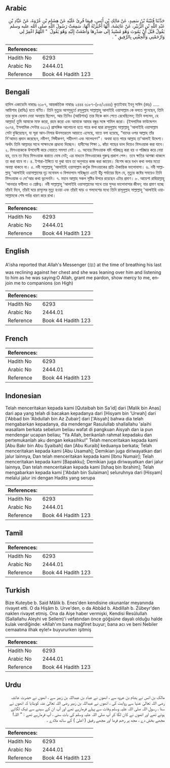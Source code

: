 ## Arabic


<div dir="rtl" lang="ar" style={{fontSize:'larger',backgroundColor:'#f8f9fa',padding:20}}>
حَدَّثَنَا قُتَيْبَةُ بْنُ سَعِيدٍ، عَنْ مَالِكِ بْنِ أَنَسٍ، فِيمَا قُرِئَ عَلَيْهِ عَنْ هِشَامِ بْنِ عُرْوَةَ، عَنْ عَبَّادِ بْنِ عَبْدِ اللَّهِ بْنِ الزُّبَيْرِ، عَنْ عَائِشَةَ، أَنَّهَا أَخْبَرَتْهُ أَنَّهَا، سَمِعَتْ رَسُولَ اللَّهِ صلى الله عليه وسلم يَقُولُ قَبْلَ أَنْ يَمُوتَ وَهُوَ مُسْنِدٌ إِلَى صَدْرِهَا وَأَصْغَتْ إِلَيْهِ وَهُوَ يَقُولُ ‏ "‏ اللَّهُمَّ اغْفِرْ لِي وَارْحَمْنِي وَأَلْحِقْنِي بِالرَّفِيقِ ‏"‏ ‏.‏
</div>
<div style={{backgroundColor:'#f8f9fa',padding:20, marginBottom: 10}}><table> <thead> <tr> <th>References:</th> <th></th> </tr> </thead> <tbody><tr><td>Hadith No</td><td>6293</td></tr><tr><td>Arabic No</td><td>2444.01</td></tr><tr><td>Reference</td><td>Book 44 Hadith 123</td></tr></tbody></table></div>

## Bengali


<div dir="ltr" lang="bn" style={{fontSize:'larger',backgroundColor:'#f8f9fa',padding:20}}>
হাদিস একাডেমি নাম্বারঃ ৬১৮৭, আন্তর্জাতিক নাম্বারঃ ২৪৪৪ ৬১৮৭-(৮৫/২৪৪৪) কুতাইবাহ ইবনু সাঈদ (রহঃ) ..... আয়িশাহ (রাযিঃ) হতে বর্ণিত। তিনি মৃত্যুর আগমুহুর্তে রসূলুল্লাহ সাল্লাল্লাহু আলাইহি ওয়াসাল্লাম কে বলতে শুনেছেন, তিনি তার বুকে হেলান দেয়া অবস্থায় ছিলেন, আর তিনিও (আয়িশাহ) তার দিকে কান পেতে রেখেছিলেন; তিনি বললেন, হে আল্লাহ! তুমি আমাকে মাফ করো, রহম করো এবং আমাকে আমার বন্ধুর সঙ্গে শামিল করো। (ইসলামিক ফাউন্ডেশন ৬০৭৪, ইসলামিক সেন্টার ৬১১২) প্রাসঙ্গিক আলোচনা হতে পারে কথা দ্বারা রাসূলুল্লাহ সাল্লাল্লাহু 'আলাইহি ওয়াসাল্লাম সেটা বুঝিয়েছেন, যা সূরা আন-নিসার ঊনসত্তরতম আয়াতে এসেছে, যাতে বলা হয়েছে, “যাদের ওপর আল্লাহ তাঁর নি'আমত প্রদান করেছেন, নবীগণ, সিদ্দীকগণ, শহীদগণ এবং সালেহগণ"। অথবা হতে পারে আল্লাহ তা'আলাই উদ্দেশ্য। অর্থাৎ তিনি আল্লাহর সাথে সাক্ষাৎকে প্রাধান্য দিচ্ছেন। হাদীসের শিক্ষা ১. কাঁচা গাছের ডাল দিয়েও মিসওয়াক করা যাবে। ২. মিসওয়াককে উপযোগী করে নেয়াতে সমস্যা নেই। ৩. অন্যের মিসওয়াক যদি পরিচ্ছন্ন করা হয় ও পরিষ্কার করে নেয়া হয়, তবে তা দিয়ে মিসওয়াক করাতে দোষ নেই; এর মাধ্যমে মিসওয়াকের গুরুত্ব প্রকাশ পেল। তবে ক্ষতির আশঙ্কা থাকলে তা করা যাবে না। ৪. ইশারা-ইঙ্গিতে যা বুঝা যাবে তা অনুসারে কাজ করা জায়েয। বিশেষ করে যখন কথা বলার মতো অবস্থা থাকবে না। ৫. নবী সাল্লাল্লাহু 'আলাইহি ওয়াসাল্লাম কর্তৃক মিসওয়াকের প্রতি ঐকান্তিক ভালোবাসা। ৬. নবী সাল্লাল্লাহু 'আলাইহি ওয়াসাল্লামের দৃঢ় মনোবল ও বিপদাপদে সহিষ্ণুতা এতই উঁচু পর্যায়ের ছিল যে, মৃত্যুর কষ্টের সময়েও তিনি মিসওয়াক ও দো'আর কথা ভুলেননি। ৭. মহান আল্লাহ সকল সৃষ্টির উপরে রয়েছেন এটার প্রমাণ। ৮. আয়েশা রাদ্বিয়াল্লাহু 'আনহার ফযীলত ও শ্রেষ্ঠত্ব। নবী সাল্লাল্লাহু 'আলাইহি ওয়াসাল্লামের সাথে তার সুন্দর ভালোবাসার জীবন; যার প্রমাণ হচ্ছে তাঁরই দিনে, তাঁরই ঘরে রাসূলের মৃত্যু হওয়া এবং তাঁরই ঘাড় ও গলদেশের মধ্যে তিনি রাসূলুল্লাহ সাল্লাল্লাহু 'আলাইহি ওয়াসাল্লামকে শেষ পর্যন্ত ধারণ করে রাখা।
</div>
<div style={{backgroundColor:'#f8f9fa',padding:20, marginBottom: 10}}><table> <thead> <tr> <th>References:</th> <th></th> </tr> </thead> <tbody><tr><td>Hadith No</td><td>6293</td></tr><tr><td>Arabic No</td><td>2444.01</td></tr><tr><td>Reference</td><td>Book 44 Hadith 123</td></tr></tbody></table></div>

## English


<div dir="ltr" lang="en" style={{fontSize:'larger',backgroundColor:'#f8f9fa',padding:20}}>
A'isha reported that Allah's Messenger (ﷺ) at the time of breathing his last was reclining against her chest and she was leaning over him and listening to him as he was saying:O Allah, grant me pardon, show mercy to me, enjoin me to companions (on High)
</div>
<div style={{backgroundColor:'#f8f9fa',padding:20, marginBottom: 10}}><table> <thead> <tr> <th>References:</th> <th></th> </tr> </thead> <tbody><tr><td>Hadith No</td><td>6293</td></tr><tr><td>Arabic No</td><td>2444.01</td></tr><tr><td>Reference</td><td>Book 44 Hadith 123</td></tr></tbody></table></div>

## French


<div dir="ltr" lang="fr" style={{fontSize:'larger',backgroundColor:'#f8f9fa',padding:20}}>

</div>
<div style={{backgroundColor:'#f8f9fa',padding:20, marginBottom: 10}}><table> <thead> <tr> <th>References:</th> <th></th> </tr> </thead> <tbody><tr><td>Hadith No</td><td>6293</td></tr><tr><td>Arabic No</td><td>2444.01</td></tr><tr><td>Reference</td><td>Book 44 Hadith 123</td></tr></tbody></table></div>

## Indonesian


<div dir="ltr" lang="id" style={{fontSize:'larger',backgroundColor:'#f8f9fa',padding:20}}>
Telah menceritakan kepada kami [Qutaibah bin Sa'id] dari [Malik bin Anas] dari apa yang telah di bacakan kepadanya dari [Hisyam bin 'Urwah] dari ['Abbad bin 'Abdullah bin Az Zubair] dari ['Aisyah] bahwa dia telah mengabarkan kepadanya, dia mendengar Rasulullab shallallahu 'alaihi wasallam berkata sebelum beliau wafat di pangkuan Aisyah dan ia pun mendengar ucapan beliau; "Ya Allah, berikanlah rahmat kepadaku dan pertemukanlah aku dengan kekasihku!" Telah menceritakan kepada kami [Abu Bakr bin Abu Syaibah] dan [Abu Kuraib] keduanya berkata; Telah menceritakan kepada kami [Abu Usamah]; Demikian juga diriwayatkan dari jalur lainnya, Dan telah menceritakan kepada kami [Ibnu Numair]; Telah menceritakan kepada kami [Bapakku]; Demikian juga diriwayatkan dari jalur lainnya, Dan telah menceritakan kepada kami [Ishaq bin Ibrahim]; Telah mengabarkan kepada kami ['Abdah bin Sulaiman] seluruhnya dari [Hisyam] melalui jalur ini dengan Hadits yang serupa
</div>
<div style={{backgroundColor:'#f8f9fa',padding:20, marginBottom: 10}}><table> <thead> <tr> <th>References:</th> <th></th> </tr> </thead> <tbody><tr><td>Hadith No</td><td>6293</td></tr><tr><td>Arabic No</td><td>2444.01</td></tr><tr><td>Reference</td><td>Book 44 Hadith 123</td></tr></tbody></table></div>

## Tamil


<div dir="ltr" lang="ta" style={{fontSize:'larger',backgroundColor:'#f8f9fa',padding:20}}>

</div>
<div style={{backgroundColor:'#f8f9fa',padding:20, marginBottom: 10}}><table> <thead> <tr> <th>References:</th> <th></th> </tr> </thead> <tbody><tr><td>Hadith No</td><td>6293</td></tr><tr><td>Arabic No</td><td>2444.01</td></tr><tr><td>Reference</td><td>Book 44 Hadith 123</td></tr></tbody></table></div>

## Turkish


<div dir="ltr" lang="tr" style={{fontSize:'larger',backgroundColor:'#f8f9fa',padding:20}}>
Bize Kuteybe b. Said Mâlik b. Enes'den kendisine okunanlar meyanında rivayet etti. O da Hişâm b. Urve'den, o da Abbâd b. Abdillah b. Zübeyr'den naklen rivayet etmiş. Ona da Aişe haber vermişki, Kendisi Resûlullah (Sallallahu Aleyhi ve Sellem)'i vefatından önce göğsüne dayalı olduğu halde kulak verdiğinde: «Allah'ım bana mağfiret buyur; bana acı ve beni Nebiler cemaatına ilhak eyle!» buyururken işitmiş
</div>
<div style={{backgroundColor:'#f8f9fa',padding:20, marginBottom: 10}}><table> <thead> <tr> <th>References:</th> <th></th> </tr> </thead> <tbody><tr><td>Hadith No</td><td>6293</td></tr><tr><td>Arabic No</td><td>2444.01</td></tr><tr><td>Reference</td><td>Book 44 Hadith 123</td></tr></tbody></table></div>

## Urdu


<div dir="rtl" lang="ur" style={{fontSize:'larger',backgroundColor:'#f8f9fa',padding:20}}>
مالک بن انس نے ہشام بن عروہ سے ، انھوں نے عباد بن عبداللہ بن زبیر سے ، انھوں نے حضرت عائشہ رضی اللہ تعالیٰ عنہا سے روایت کی ، انھوں نے عبداللہ بن زبیر رضی اللہ تعالیٰ عنہ کوبتایا کہ انھوں نے سنا ، رسول اللہ صلی اللہ علیہ وسلم وفات سے پہلے فرمارہے تھے اور آپ ان کے سینے سے ٹیک لگائے ہوئے تھے اور انھوں نے کان لگا کر آپ صلی اللہ علیہ وسلم کی بات سنی ، آپ فرمارہے تھے : " اللہ!مجھے بخش دے ، مجھ پر رحم فرما اور مجھے رفیق ( اعلیٰ ) کے ساتھ ملادے ۔
</div>
<div style={{backgroundColor:'#f8f9fa',padding:20, marginBottom: 10}}><table> <thead> <tr> <th>References:</th> <th></th> </tr> </thead> <tbody><tr><td>Hadith No</td><td>6293</td></tr><tr><td>Arabic No</td><td>2444.01</td></tr><tr><td>Reference</td><td>Book 44 Hadith 123</td></tr></tbody></table></div>